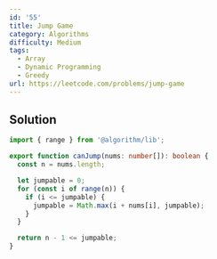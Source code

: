 ```yaml
---
id: '55'
title: Jump Game
category: Algorithms
difficulty: Medium
tags:
  - Array
  - Dynamic Programming
  - Greedy
url: https://leetcode.com/problems/jump-game
---
```


## Solution

```typescript filename="solution.ts" copy
import { range } from '@algorithm/lib';

export function canJump(nums: number[]): boolean {
  const n = nums.length;

  let jumpable = 0;
  for (const i of range(n)) {
    if (i <= jumpable) {
      jumpable = Math.max(i + nums[i], jumpable);
    }
  }

  return n - 1 <= jumpable;
}
```
